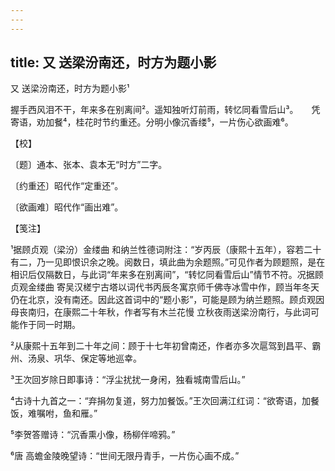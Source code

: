```yaml
---
---
---
```

title: 又 送梁汾南还，时方为题小影
---



又 送梁汾南还，时方为题小影¹





握手西风泪不干，年来多在别离间²。遥知独听灯前雨，转忆同看雪后山³。　　凭寄语，劝加餐⁴，桂花时节约重还。分明小像沉香缕⁵，一片伤心欲画难⁶。





【校】


〔题〕通本、张本、袁本无“时方”二字。

〔约重还〕昭代作“定重还”。

〔欲画难〕昭代作“画出难”。





【笺注】


¹据顾贞观（梁汾）金缕曲 和纳兰性德词附注：“岁丙辰（康熙十五年），容若二十有二，乃一见即恨识余之晚。阅数日，填此曲为余题照。”可见作者为顾题照，是在相识后仅隔数日，与此词“年来多在别离间”，“转忆同看雪后山”情节不符。况据顾贞观金缕曲 寄吴汉槎宁古塔以词代书丙辰冬寓京师千佛寺冰雪中作，顾当年冬天仍在北京，没有南还。因此这首词中的“题小影”，可能是顾为纳兰题照。顾贞观因母丧南归，在康熙二十年秋，作者写有木兰花慢 立秋夜雨送梁汾南行，与此词可能作于同一时期。

²从康熙十五年到二十年之间：顾于十七年初曾南还，作者亦多次扈驾到昌平、霸州、汤泉、巩华、保定等地巡幸。

³王次回岁除日即事诗：“浮尘扰扰一身闲，独看城南雪后山。”

⁴古诗十九首之一：“弃捐勿复道，努力加餐饭。”王次回满江红词：“欲寄语，加餐饭，难嘱咐，鱼和雁。”

⁵李贺答赠诗：“沉香熏小像，杨柳伴啼鸦。”

⁶唐 高蟾金陵晚望诗：“世间无限丹青手，一片伤心画不成。”